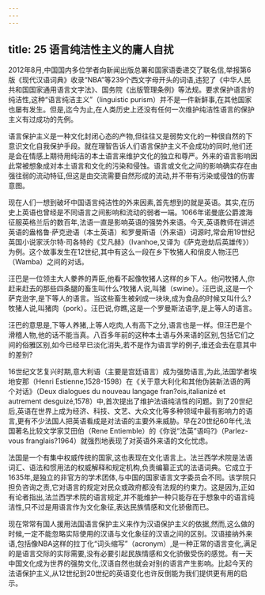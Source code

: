 ```yaml
---
---
---
```

title: 25 语言纯洁性主义的庸人自扰
---



2012年8月,中国国内多位学者向新闻出版总署和国家语委递交了联名信,举报第6版《现代汉语词典》收录“NBA”等239个西文字母开头的词语,违犯了《中华人民共和国国家通用语言文字法》、国务院《出版管理条例》等法规。要求保护语言的纯洁性,这种“语言纯洁主义”（linguistic purism）并不是一件新鲜事,在其他国家也屡有发生。但是,迄今为止,在人类历史上还没有任何一次维护纯洁性语言的保护主义有过成功的先例。

语言保护主义是一种文化封闭心态的产物,但往往又是弱势文化的一种很自然的下意识文化自我保护手段。就在理智告诉人们语言保护主义不会成功的同时,他们还是会在情感上期待用纯洁的本土语言来维护文化的独立和尊严。外来的语言影响因此常被想象成对本土语言和文化的污染和侵蚀。语言或文化之间的影响确实存在由强往弱的流动特征,但这是由交流需要自然形成的流动,并不带有污染或侵蚀的伤害意图。

现在人们一想到破坏中国语言纯洁性的外来因素,首先想到的就是英语。其实,在历史上英语也曾经是不同语言之间影响和流动的弱者一端。1066年诺曼底公爵渡海征服英格兰后的数百年,法语一直是影响英语的强势外来语。今天,英语教师在讲述英语的盎格鲁·萨克逊语（本土英语）和罗曼斯语（外来语）词源时,常会用19世纪英国小说家沃尔特·司各特的《艾凡赫》（Ivanhoe,又译为《萨克逊劫后英雄传》）为例。这个故事发生在12世纪,其中有这么一段在乡下牧猪人和俏皮人物汪巴（Wamba）之间的对话。

汪巴是一位领主大人豢养的弄臣,他看不起像牧猪人这样的乡下人。他问牧猪人,你赶来赶去的那些四条腿的畜生叫什么?牧猪人说,叫猪（swine）。汪巴说,这是一个萨克逊字,是下等人的语言。当这些畜生被剁成一块块,成为食品的时候又叫什么?牧猪人说,叫猪肉（pork）。汪巴说,你瞧,这是一个罗曼斯法语字,是上等人的语言。

汪巴的意思是,下等人养猪,上等人吃肉,人有高下之分,语言也是一样。但汪巴是个滑稽人物,他的话不能当真。八百多年前的这种本土语与外来语的区别,包括它们之间的俗雅区别,如今已经早已淡化消失,若不是作为语言学的例子,谁还会去在意其中的差别?

16世纪文艺复兴时期,意大利语（主要是宫廷语言）成为强势语言,为此,法国学者埃地安那（Henri Estienne,1528-1598）在《关于意大利化和其他伪装新法语的两个对话》（Deux dialogues du nouveau langage fran?ois,italianizé et autrement desguizé,1578）中,首次提出了维护法语纯洁性的问题。到了20世纪后,英语在世界上成为经济、科技、文艺、大众文化等多种领域中最有影响力的语言,更有不少法国人把英语看成是对法语的主要外来威胁。早在20世纪60年代,法国著名比较文学家艾田伯（Rene Entiemble）的《你说“法英”语吗?》（Parlez-vous franglais?1964）就强烈地表现了对英语外来语的文化忧虑。

法国是一个有集中权威传统的国家,这也表现在文化语言上。法兰西学术院是法语词汇、语法和惯用法的权威解释和规定机构,负责编纂正式的法语词典。它成立于1635年,是独立的非官方的学术团体,与中国的国家语言文字委员会不同。该学院只担负咨询之责,它对语言的规定对民众或政府都没有法规的约束力。这是因为,正如有论者指出,法兰西学术院的语言规定,并不能维护一种只能存在于想象中的语言纯洁性,只不过是用语言作为文化象征,表达民族情感和文化骄傲而已。

现在常常有国人援用法国语言保护主义来作为汉语保护主义的依据,然而,这么做的时候,一定不能忽略实际使用的汉语与文化象征的汉语之间的区别。汉语接纳外来语,包括像NBA这样的拉丁化“词头缩写”（acronym）,是一种正常的语言变化,满足的是语言交际的实际需要,没有必要引起民族情感和文化骄傲受伤的感觉。有一天中国文化成为世界的强势文化,汉语自然也就会对别的语言产生影响。比起今天的法语保护主义,从12世纪到20世纪的英语变化也许反倒能为我们提供更有用的启示。